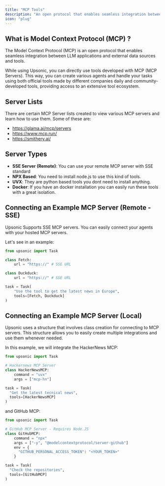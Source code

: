 ```yaml
---
title: "MCP Tools"
description: "An open protocol that enables seamless integration between LLM applications and external data sources and tools."
icon: "plug"
---
```


## What is Model Context Protocol (MCP) ?

The Model Context Protocol (MCP) is an open protocol that enables seamless integration between LLM applications and external data sources and tools.

While using Upsonic, you can directly use tools developed with MCP (MCP Servers). This way, you can create various agents and handle your tasks using both official tools made by different companies daily and community-developed tools, providing access to an extensive tool ecosystem.

## Server Lists

There are certain MCP Server lists created to view various MCP servers and learn how to use them. Some of these are:

- https://glama.ai/mcp/servers
- https://www.mcp.run/
- https://smithery.ai/

## Server Types

- **SSE Server (Remote)**: You can use your remote MCP server with SSE standard
- **NPX Based**: You need to install node.js to use this kind of tools.
- **UVX**: They are python based tools you dont need to install anything.
- **Docker**: If you have an docker installation you can easily run these tools with a great isolation.

## Connecting an Example MCP Server (Remote - SSE)

Upsonic Supports SSE MCP servers. You can easily connect your agents with your hosted MCP servers.

Let's see in an example:

```python
from upsonic import Task

class Fetch:
    url = "https://" # SSE URL

class Duckduck:
    url = "https://" # SSE URL

task = Task(
	"Use the tool to get the latest news in Europe", 
	tools=[Fetch, Duckduck]
)
```

## Connecting an Example MCP Server (Local)

Upsonic uses a structure that involves class creation for connecting to MCP servers. This structure allows you to easily create multiple integrations and use them whenever needed.

In this example, we will integrate the HackerNews MCP:

```python
from upsonic import Task

# Hackernews MCP Server
class HackerNewsMCP:
    command = "uvx"
    args = ["mcp-hn"]

task = Task(
  "Get the latest tecnical news",
  tools=[HackerNewsMCP]
)
```

and GitHub MCP:

```python
from upsonic import Task

# GitHub MCP Server - Requires Node.JS
class GitHubMCP:
    command = "npx"
    args = ["-y", "@modelcontextprotocol/server-github"]
    env = {
      "GITHUB_PERSONAL_ACCESS_TOKEN": "<YOUR_TOKEN>"
    }

task = Task(
  "Check the repositories",
  tools=[GitHubMCP]
)
```